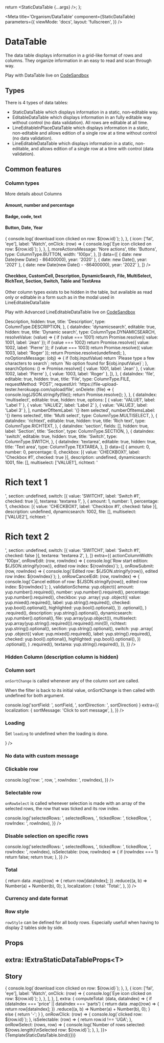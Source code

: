 

  return <StaticDataTable {...args} />;
};

<Meta
  title='Organism/DataTable'
  component={StaticDataTable}
  parameters={{
    viewMode: 'docs',
    layout: 'fullscreen',
  }}
/>

# DataTable

The data table displays information in a grid-like format of rows and columns. They organize information in an easy to read and scan through way.

Play with DataTable live on [CodeSandbox](https://codesandbox.io/s/datatable-demo-z5fb38)

## Types

There is 4 types of data tables:

- <LinkTo story='static-data-table'>StaticDataTable</LinkTo> which displays information in a static, non-editable way.
- <LinkTo story='editable-data-table'>EditableDataTable</LinkTo> which displays information in an fully editable way without
  control (no data validation). All rows are editable at all time.
- <LinkTo story='line-editable-in-place-data-table'>LineEditableInPlaceDataTable</LinkTo> which displays information in a
  static, non-editable and allows edition of a single row at a time without control (no data validation).
- <LinkTo story='line-editable-data-table'>LineEditableDataTable</LinkTo> which displays information in a static, non-editable,
  and allows edition of a single row at a time with control (data validation).

## Common features

### Column types

More details about <LinkTo story='columns'>Columns</LinkTo>

#### Amount, number and percentage

<Canvas>
  <StaticDataTable
    columns={[
      { suffix: '€', dataIndex: 'amount', title: 'Amount', type: ColumnType.AMOUNT },
      { dataIndex: 'number', title: 'Number', type: ColumnType.NUMBER },
      { dataIndex: 'percentage', title: 'Percentage', type: ColumnType.PERCENTAGE },
    ]}
    data={[
      { amount: 0, number: 0, percentage: 0 },
      { amount: 1, number: 10, percentage: 100 },
      { amount: 2, number: 20, percentage: 200 },
    ]}
  />
</Canvas>

#### Badge, code, text

<Canvas>
  <StaticDataTable
    columns={[
      {
        dataIndex: 'badge',
        options: [
          { label: 'Badge #1', value: 'B1' },
          { label: 'Badge #2', value: 'B2' },
          { label: 'Badge #3', value: 'B3' },
        ],
        title: 'Badge',
        type: ColumnType.BADGE,
      },
      {
        dataIndex: 'code',
        title: 'Code',
        type: ColumnType.CODE,
      },
      {
        dataIndex: 'text',
        title: 'Text',
        type: ColumnType.TEXT,
      },
    ]}
    data={[
      { badge: 'B1', code: 'Code #1', text: 'Text #1' },
      { badge: 'B2', code: 'Code #2', text: 'Text #2' },
      { badge: 'B3', code: 'Code #3', text: 'Text #3' },
    ]}
  />
</Canvas>

#### Button, Date, Year

<Canvas>
  <StaticDataTable
    columns={[
      { dataIndex: 'date', title: 'Date', type: ColumnType.DATE },
      { dataIndex: 'year', title: 'Year', type: ColumnType.YEAR },
      {
        buttons: [
          {
            icon: ['fal', 'arrow-down-to-line'],
            label: 'Download',
            onClick: (row) => {
              console.log(`download icon clicked on row: ${row.id}`);
            },
          },
          {
            icon: ['fal', 'eye'],
            label: 'Watch',
            onClick: (row) => {
              console.log(`Eye icon clicked on row: ${row.id}`);
            },
          },
        ],
        moreActionsMessage: 'Nore actions',
        title: 'Buttons',
        type: ColumnType.BUTTON,
        width: '100px',
      },
    ]}
    data={[
      { date: new Date(new Date() - 86400000), year: '2020' },
      { date: new Date(), year: '2021' },
      { date: new Date(new Date() - -86400000), year: '2022' },
    ]}
  />
</Canvas>

#### Checkbox, CustomCell, Description, DynamicSearch, File, MultiSelect, RichText, Section, Switch, Table and TextArea

Other column types exists to be hidden in the table, but available as read only or editable in a form such as in the modal used in <LinkTo story="Line-Editable-Data-Table">LineEditableDataTable</LinkTo>

Play with Advanced LineEditableDataTable live on [CodeSandbox](https://codesandbox.io/s/datatable-lineeditabledatatable-demo-soy9fr)

<Canvas>
  <LineEditableDataTable
    columns={[
      {
        suffix: '€',
        dataIndex: 'amount',
        editable: true,
        title: 'Amount',
        type: ColumnType.AMOUNT,
      },
      {
        dataIndex: 'number',
        editable: true,
        title: 'Number',
        type: ColumnType.NUMBER,
      },
      {
        dataIndex: 'percentage',
        editable: true,
        title: 'Percentage',
        type: ColumnType.PERCENTAGE,
      },
      {
        dataIndex: 'checkbox',
        editable: true,
        hidden: true,
        title: 'Checkbox',
        type: ColumnType.CHECKBOX,
      },
      {
        dataIndex: 'description',
        description: <div>Description</div>,
        hidden: true,
        title: 'Description',
        type: ColumnType.DESCRIPTION,
      },
      {
        dataIndex: 'dynamicsearch',
        editable: true,
        hidden: true,
        title: 'Dynamic search',
        type: ColumnType.DYNAMICSEARCH,
        resolveValue: (value) => {
          if (value === 1001) return Promise.resolve({ value: 1001, label: 'Jean' });
          if (value === 1002) return Promise.resolve({ value: 1002, label: 'Pierre' });
          if (value === 1003) return Promise.resolve({ value: 1003, label: 'Roger' });
          return Promise.resolve(undefined);
        },
        noOptionsMessage: (obj) => {
          if (!obj.inputValue) return `Please type a few characters to search`;
          return `No option found for ${obj.inputValue}`;
        },
        searchOptions: () =>
          Promise.resolve([
            { value: 1001, label: 'Jean' },
            { value: 1002, label: 'Pierre' },
            { value: 1003, label: 'Roger' },
          ]),
      },
      {
        dataIndex: 'file',
        editable: true,
        hidden: true,
        title: 'File',
        type: ColumnType.FILE,
        requestMethod: 'POST',
        requestUrl: 'https://file-upload-tester.herokuapp.com/upload/file',
        onDelete: (file) => {
          console.log(JSON.stringify(file));
          return Promise.resolve();
        },
      },
      {
        dataIndex: 'multiselect',
        editable: true,
        hidden: true,
        options: [
          { value: 'VALUE1', label: 'Label 1' },
          { value: 'VALUE2', label: 'Label 2' },
          { value: 'VALUE3', label: 'Label 3' },
        ],
        numberOfItemLabel: '{} item selected',
        numberOfItemsLabel: '{} items selected',
        title: 'Multi select',
        type: ColumnType.MULTISELECT,
      },
      {
        dataIndex: 'richtext',
        editable: true,
        hidden: true,
        title: 'Rich text',
        type: ColumnType.RICHTEXT,
      },
      {
        dataIndex: 'section',
        fields: [],
        hidden: true,
        label: 'Section',
        title: 'Section',
        type: ColumnType.SECTION,
      },
      {
        dataIndex: 'switch',
        editable: true,
        hidden: true,
        title: 'Switch',
        type: ColumnType.SWITCH,
      },
      {
        dataIndex: 'textarea',
        editable: true,
        hidden: true,
        title: 'Text area',
        type: ColumnType.TEXTAREA,
      },
    ]}
    data={[
      {
        amount: 0,
        number: 0,
        percentage: 0,
        checkbox: [{ value: 'CHECKBOX1', label: 'Checkbox #1', checked: true }],
        description: undefined,
        dynamicsearch: 1001,
        file: [],
        multiselect: ['VALUE1'],
        richtext: '<h1>Rich text 1</h1>',
        section: undefined,
        switch: [{ value: 'SWITCH1', label: 'Switch #1', checked: true }],
        textarea: 'textarea 1',
      },
      {
        amount: 1,
        number: 1,
        percentage: 1,
        checkbox: [{ value: 'CHECKBOX1', label: 'Checkbox #1', checked: false }],
        description: undefined,
        dynamicsearch: 1002,
        file: [],
        multiselect: ['VALUE2'],
        richtext: '<h1>Rich text 2</h1>',
        section: undefined,
        switch: [{ value: 'SWITCH1', label: 'Switch #1', checked: false }],
        textarea: 'textarea 2',
      },
    ]}
    extra={{
      actionColumnWidth: '100px',
      onRowEdit: (row, rowIndex) => {
        console.log(`Row start edition: ${JSON.stringify(row)}, edited row index: ${rowIndex}`);
      },
      onRowSubmit: (row, rowIndex) => {
        console.log(`Edited row: ${JSON.stringify(row)}, edited row index: ${rowIndex}`);
      },
      onRowCancelEdit: (row, rowIndex) => {
        console.log(`Cancel edition of row: ${JSON.stringify(row)}, edited row index: ${rowIndex}`);
      },
      validationSchema: yup.object({
        amount: yup.number().required(),
        number: yup.number().required(),
        percentage: yup.number().required(),
        checkbox: yup
          .array(
            yup
              .object({
                value: yup.mixed().required(),
                label: yup.string().required(),
                checked: yup.bool().optional(),
                highlighted: yup.bool().optional(),
              })
              .optional(),
          )
          .required(),
        description: yup.string().optional(),
        dynamicsearch: yup.number().optional(),
        file: yup.array(yup.object()),
        multiselect: yup.array(yup.string().required()).required().min(0),
        richtext: yup.string().optional(),
        section: yup.string().optional(),
        switch: yup
          .array(
            yup
              .object({
                value: yup.mixed().required(),
                label: yup.string().required(),
                checked: yup.bool().optional(),
                highlighted: yup.bool().optional(),
              })
              .optional(),
          )
          .required(),
        textarea: yup.string().required(),
      }),
    }}
  />
</Canvas>

### Hidden Column (description column is hidden)

<Canvas>
  <StaticDataTable
    columns={[
      {
        dataIndex: 'description',
        hidden: true,
        label: 'Description',
        title: 'Description',
        type: ColumnType.DESCRIPTION,
      },
      { dataIndex: 'number', title: 'Number', type: ColumnType.NUMBER },
      { dataIndex: 'percentage', title: 'Percentage', type: ColumnType.PERCENTAGE },
    ]}
    data={[
      { description: undefined, number: 0, percentage: 0 },
      { description: undefined, number: 10, percentage: 100 },
      { description: undefined, number: 20, percentage: 200 },
    ]}
  />
</Canvas>

### Column sort

`onSortChange` is called whenever any of the column sort are called.

When the filter is back to its initial value, onSortChange is then called with undefined for both argument.

<Source
  language='tsx'
  dark
  format={true}
  code='onSortChange?: (sortField?: keyof T, sortDirection?: SortDirectionEnum) => void;'
/>

<Canvas>
  <StaticDataTable
    columns={[
      { suffix: '€', dataIndex: 'amount', sorter: true, title: 'Amount', type: ColumnType.AMOUNT },
      { dataIndex: 'number', sorter: true, title: 'Number', type: ColumnType.NUMBER },
      { dataIndex: 'percentage', sorter: true, title: 'Percentage', type: ColumnType.PERCENTAGE },
    ]}
    data={[
      { amount: 0, number: 0, percentage: 0 },
      { amount: 1, number: 10, percentage: 100 },
      { amount: 2, number: 20, percentage: 200 },
    ]}
    onSortChange={(sortField, sortDirection) =>
      console.log('sortField: ', sortField, ', sortDirection: ', sortDirection)
    }
    extra={{
      localization: {
        sortMessage: 'Click to sort message',
      },
    }}
  />
</Canvas>

### Loading

Set `loading` to undefined when the loading is done.

<Canvas>
  <StaticDataTable
    columns={[
      { suffix: '€', dataIndex: 'amount', title: 'Amount', type: ColumnType.AMOUNT },
      { dataIndex: 'number', title: 'Number', type: ColumnType.NUMBER },
      { dataIndex: 'percentage', title: 'Percentage', type: ColumnType.PERCENTAGE },
    ]}
    data={[]}
    loading={
      <div style={{ display: 'flex', justifyContent: 'space-around' }}>
        <Icon icon={['fal', 'spinner']} size='3x' />
      </div>
    }
  />
</Canvas>

### No data with custom message

<Canvas>
  <StaticDataTable
    columns={[
      { suffix: '€', dataIndex: 'amount', title: 'Amount', type: ColumnType.AMOUNT },
      { dataIndex: 'number', title: 'Number', type: ColumnType.NUMBER },
      { dataIndex: 'percentage', title: 'Percentage', type: ColumnType.PERCENTAGE },
    ]}
    data={[]}
    extra={{
      localization: {
        noData: 'There is nothing here',
      },
    }}
  />
</Canvas>

### Clickable row

<Canvas>
  <StaticDataTable
    columns={[
      { suffix: '€', dataIndex: 'amount', title: 'Amount', type: ColumnType.AMOUNT },
      { dataIndex: 'number', title: 'Number', type: ColumnType.NUMBER },
      { dataIndex: 'percentage', title: 'Percentage', type: ColumnType.PERCENTAGE },
    ]}
    data={[
      { amount: 0, number: 0, percentage: 0 },
      { amount: 1, number: 10, percentage: 100 },
      { amount: 2, number: 20, percentage: 200 },
    ]}
    extra={{
      onRowClick: (row, rowIndex) => console.log('row: ', row, ', rowIndex: ', rowIndex),
    }}
  />
</Canvas>

### Selectable row

`onRowSelect` is called whenever selection is made with an array of the selected rows, the row that was ticked and its row index.

<Source
  language='tsx'
  dark
  format={true}
  code='onRowSelect?: (selectedRows: Array<T>, tickedRow: T, rowIndex: number) => void;'
/>

<Canvas>
  <StaticDataTable
    columns={[
      { suffix: '€', dataIndex: 'amount', title: 'Amount', type: ColumnType.AMOUNT },
      { dataIndex: 'number', title: 'Number', type: ColumnType.NUMBER },
      { dataIndex: 'percentage', title: 'Percentage', type: ColumnType.PERCENTAGE },
    ]}
    data={[
      { amount: 0, number: 0, percentage: 0 },
      { amount: 1, number: 10, percentage: 100 },
      { amount: 2, number: 20, percentage: 200 },
    ]}
    extra={{
      onRowSelect: (selectedRows, tickedRow, rowIndex) =>
        console.log('selectedRows: ', selectedRows, ', tickedRow: ', tickedRow, ', rowIndex: ', rowIndex),
    }}
  />
</Canvas>

### Disable selection on specific rows

<Source language='tsx' dark format={true} code='isSelectable?: (row: T, rowIndex: number) => boolean;' />

<Canvas>
  <StaticDataTable
    columns={[
      { suffix: '€', dataIndex: 'amount', title: 'Amount', type: ColumnType.AMOUNT },
      { dataIndex: 'number', title: 'Number', type: ColumnType.NUMBER },
      { dataIndex: 'percentage', title: 'Percentage', type: ColumnType.PERCENTAGE },
    ]}
    data={[
      { amount: 0, number: 0, percentage: 0 },
      { amount: 1, number: 10, percentage: 100 },
      { amount: 2, number: 20, percentage: 200 },
    ]}
    extra={{
      onRowSelect: (selectedRows, tickedRow, rowIndex) =>
        console.log('selectedRows: ', selectedRows, ', tickedRow: ', tickedRow, ', rowIndex: ', rowIndex),
      isSelectable: (row, rowIndex) => {
        if (rowIndex === 1) return false;
        return true;
      },
    }}
  />
</Canvas>

### Total

<Canvas>
  <StaticDataTable
    columns={[
      { suffix: '€', dataIndex: 'amount', title: 'Amount', type: ColumnType.AMOUNT },
      { dataIndex: 'number', title: 'Number', type: ColumnType.NUMBER },
      { dataIndex: 'percentage', title: 'Percentage', type: ColumnType.PERCENTAGE },
    ]}
    data={[
      { amount: 0, number: 0, percentage: 0 },
      { amount: 1, number: 10, percentage: 100 },
      { amount: 2, number: 20, percentage: 200 },
    ]}
    extra={{
      computeTotal: (data, dataIndex) => {
        return data
          .map((row) => {
            return row[dataIndex];
          })
          .reduce((a, b) => Number(a) + Number(b), 0);
      },
      localization: {
        total: 'Total:',
      },
    }}
  />
</Canvas>

### Currency and date format

<Canvas>
  <StaticDataTable
    columns={[
      { dataIndex: 'amount', title: 'Amount', type: ColumnType.AMOUNT },
      { dataIndex: 'date', title: 'Date', type: ColumnType.DATE },
    ]}
    data={[
      { amount: 0, date: new Date(new Date() - 86400000) },
      { amount: 1, date: new Date() },
      { amount: 2, date: new Date(new Date() - -86400000) },
    ]}
    extra={{
      suffix: '$',
      dateFormat: 'yyyy/MM/dd',
    }}
  />
</Canvas>

### Row style

`rowStyle` can be defined for all body rows.
Especially usefull when having to display 2 tables side by side.

<Canvas>
  <StaticDataTable
    columns={[
      { suffix: '€', dataIndex: 'amount', sorter: true, title: 'Amount', type: ColumnType.AMOUNT },
      { dataIndex: 'number', sorter: true, title: 'Number', type: ColumnType.NUMBER },
      { dataIndex: 'percentage', sorter: true, title: 'Percentage', type: ColumnType.PERCENTAGE },
    ]}
    data={[
      { amount: 0, number: 0, percentage: 0 },
      { amount: 1, number: 10, percentage: 100 },
      { amount: 2, number: 20, percentage: 200 },
    ]}
    extra={{
      rowStyle: { height: '60px' },
    }}
  />
</Canvas>

## Props

<ArgsTable of={StaticDataTable} sort='requiredFirst' />

## extra: IExtraStaticDataTableProps<T\>

<ArgsTable of={FakeExtraStaticDataTable} sort='requiredFirst' />

## Story

<Canvas>
  <Story
    name='DataTable'
    args={{
      data: [
        {
          id: 'UGA',
          name: 'Lorem ipsum dolor sit amet consectetur adipiscing elit',
          status: 'INACTIVE',
          price: -100000,
          parts: -10,
          startDate: new Date(2021, 2, 24),
        },
        {
          id: 'ARE',
          name: 'Consecte',
          status: 'ACTIVE',
          price: -2500000,
          parts: 15,
          startDate: new Date(2021, 1, 13),
        },
        {
          id: 'GBR',
          name: 'Sed',
          status: 'IN_PROGRESS',
          price: 150000,
          parts: 3,
          startDate: new Date(2021, 1, 4),
        },
        {
          id: 'JUF',
          name: 'dolore eu fugiat nulla pariatur',
          status: 'IN_PROGRESS',
          price: -354000,
          parts: 70,
          startDate: new Date(2021, 1, 15),
        },
        {
          id: 'YAI',
          name: 'Sed ut perspiciatis',
          status: 'ACTIVE',
          price: 4150000,
          parts: 30,
          startDate: new Date(2021, 2, 17),
        },
        {
          id: 'SML',
          name: 'Ut enim ad minima veniam',
          status: 'ACTIVE',
          price: -70500,
          parts: 10,
          startDate: new Date(2021, 3, 10),
        },
      ],
      columns: [
        {
          title: 'Code',
          dataIndex: 'id',
          sorter: true,
          type: ColumnType.CODE,
          width: '70px',
        },
        {
          title: 'Text',
          dataIndex: 'name',
          type: ColumnType.TEXT,
          ellipsis: true,
          sorter: true,
          width: '20%',
        },
        {
          title: 'Badge',
          dataIndex: 'status',
          sorter: true,
          type: ColumnType.BADGE,
          options: [
            { label: 'Inactive', value: 'INACTIVE' },
            { label: 'In progress', value: 'IN_PROGRESS' },
            { label: 'Active', value: 'ACTIVE' },
          ],
        },
        {
          title: 'Amount',
          dataIndex: 'price',
          sorter: true,
          type: ColumnType.AMOUNT,
          suffix: '€',
        },
        {
          title: 'Percentage',
          dataIndex: 'parts',
          sorter: true,
          type: ColumnType.PERCENTAGE,
        },
        {
          title: 'Date',
          dataIndex: 'startDate',
          sorter: true,
          type: ColumnType.DATE,
        },
        {
          title: 'Actions',
          type: ColumnType.BUTTON,
          moreActionsMessage: 'Nore actions',
          width: '100px',
          buttons: [
            {
              icon: ['fal', 'arrow-down-to-line'],
              label: 'Download',
              onClick: (row) => {
                console.log(`download icon clicked on row: ${row.id}`);
              },
            },
            {
              icon: ['fal', 'eye'],
              label: 'Watch',
              onClick: (row) => {
                console.log(`Eye icon clicked on row: ${row.id}`);
              },
            },
          ],
        },
      ],
      extra: {
        computeTotal: (data, dataIndex) => {
          if (dataIndex === 'price' || dataIndex === 'parts') {
            return data
              .map((row) => {
                return row[dataIndex];
              })
              .reduce((a, b) => Number(a) + Number(b), 0);
          } else {
            return '-';
          }
        },
        onRowClick: (row) => {
          console.log(`clicked row: ${row.id}`);
        },
        isSelectable: (row) => {
          return row.id !== 'UGA';
        },
        onRowSelect: (rows, row) => {
          console.log(`Number of rows selected: ${rows.length}\nSelected row: ${row.id}`);
        },
      },
    }}>
    {TemplateStaticDataTable.bind({})}
  </Story>
</Canvas>
